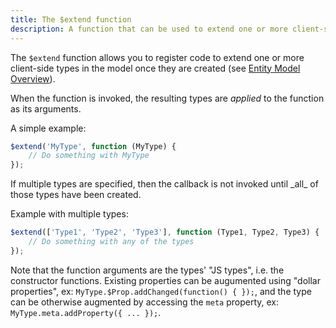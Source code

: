 ```yaml
---
title: The $extend function
description: A function that can be used to extend one or more client-side types once created.
---
```


The `$extend` function allows you to register code to extend one or more client-side types in the model
once they are created (see [Entity Model Overview](/ExoWeb/guides/entity-model-overview)).

When the function is invoked, the resulting types are _applied_ to the function as its arguments.

A simple example:

```js
$extend('MyType', function (MyType) {
	// Do something with MyType
});
```


<Aside>
If multiple types are specified, then the callback is not invoked until _all_ of those types have been created.
</Aside>

Example with multiple types:

```js
$extend(['Type1', 'Type2', 'Type3'], function (Type1, Type2, Type3) {
	// Do something with any of the types
});
```

Note that the function arguments are the types' "JS types", i.e. the constructor functions.
Existing properties can be augumented using "dollar properties", ex: `MyType.$Prop.addChanged(function() { });`, and
the type can be otherwise augmented by accessing the `meta` property, ex: `MyType.meta.addProperty({ ... });`.
